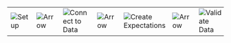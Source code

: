 <span>
    <table class="borderless center">
        <tr>
            <td>
                <img
                  src={require('/docs/oss/images/universal_map/Gear-'+props.setup+'.png').default}
                  alt="Setup"
                />
            </td>
            <td>
                <img
                  src={require('/docs/oss/images/universal_map/Arrow.png').default}
                  alt="Arrow"
                />
            </td>
            <td>
                <img
                  src={require('/docs/oss/images/universal_map/Outlet-'+props.connect+'.png').default}
                  alt="Connect to Data"
                />
            </td>
            <td>
                <img
                  src={require('/docs/oss/images/universal_map/Arrow.png').default}
                  alt="Arrow"
                />
            </td>
            <td>
                <img
                  src={require('/docs/oss/images/universal_map/Flask-'+props.create+'.png').default}
                  alt="Create Expectations"
                />
            </td>
            <td>
                <img
                  src={require('/docs/oss/images/universal_map/Arrow.png').default}
                  alt="Arrow"
                />
            </td>
            <td>
                <img
                  src={require('/docs/oss/images/universal_map/Checkmark-'+props.validate+'.png').default}
                  alt="Validate Data"
                />
            </td>
        </tr>
    </table>
</span>
